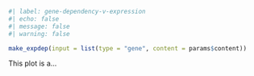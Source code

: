 ```r
#| label: gene-dependency-v-expression
#| echo: false
#| message: false
#| warning: false

make_expdep(input = list(type = "gene", content = params$content))

```
This plot is a...